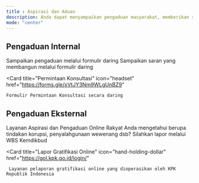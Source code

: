 ```yaml
---
title : Aspirasi dan Aduan
description: Anda dapat menyampaikan pengaduan masyarakat, memberikan saran, atau melaporkan melalui SP4N Lapor dan WBS. Kami berkomitmen untuk mendengarkan dan menanggapi setiap masukan demi meningkatkan pelayanan kami. Silakan isi formulir yang tersedia untuk membantu kami memberikan respons yang cepat dan tepat.
mode: "center"
---
```

## Pengaduan Internal

<CardGroup cols={2}>
  <Card
    title="Pengaduan Masyarakat"
    icon="pen-to-square"
    href="https://forms.gle/vssaBGhdN178RMYT6"
  >
    Sampaikan pengaduan melalui formulir daring
  </Card>
  <Card
    title="Saran"
    icon="paper-plane"
    href="https://forms.gle/VttU5i4mjUTqi9uo8"
  >
    Sampaikan saran yang membangun melalui formulir daring
  </Card>

  <Card
    title="Permintaan Konsultasi"
    icon="headset"
    href="https://forms.gle/xVtJY3Nm9WLgUnBZ9"
  >
    Formulir Permintaan Konsultasi secara daring
  </Card>

  
</CardGroup>

## Pengaduan Eksternal


<CardGroup cols={2}>
  <Card
    title="SP4N Lapor"
    icon="comments"
    href="https://www.lapor.go.id/"
  >
    Layanan Aspirasi dan Pengaduan Online Rakyat
  </Card>
  <Card
    title="Whistle Blowing System"
    icon="headset"
    href="https://wbs.kemdikbud.go.id/"
  >
    Anda mengetahui berupa tindakan korupsi, penyalahgunaan wewenang dsb? Silahkan lapor melalui WBS Kemdikbud
  </Card>

  <Card
    title="Lapor Gratifikasi Online"
    icon="hand-holding-dollar"
    href="https://gol.kpk.go.id/login/"
  >
     Layanan pelaporan gratifikasi online yang dioperasikan oleh KPK Republik Indonesia
  </Card>

  
</CardGroup>